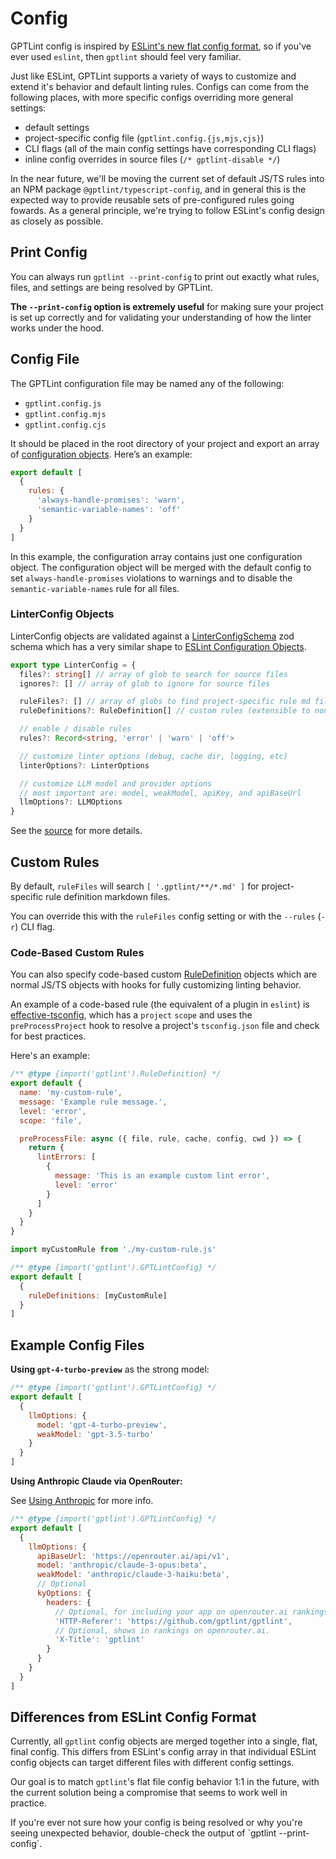 
# Config

GPTLint config is inspired by [ESLint's new flat config format](https://eslint.org/docs/latest/use/configure/configuration-files), so if you've ever used `eslint`, then `gptlint` should feel very familiar.

Just like ESLint, GPTLint supports a variety of ways to customize and extend it's behavior and default linting rules. Configs can come from the following places, with more specific configs overriding more general settings:

- default settings
- project-specific config file (`gptlint.config.{js,mjs,cjs}`)
- CLI flags (all of the main config settings have corresponding CLI flags)
- inline config overrides in source files (`/* gptlint-disable */`)

In the near future, we'll be moving the current set of default JS/TS rules into an NPM package `@gptlint/typescript-config`, and in general this is the expected way to provide reusable sets of pre-configured rules going fowards. As a general principle, we're trying to follow ESLint's config design as closely as possible.

## Print Config

You can always run `gptlint --print-config` to print out exactly what rules, files, and settings are being resolved by GPTLint.

**The `--print-config` option is extremely useful** for making sure your project is set up correctly and for validating your understanding of how the linter works under the hood.

## Config File

The GPTLint configuration file may be named any of the following:

- `gptlint.config.js`
- `gptlint.config.mjs`
- `gptlint.config.cjs`

It should be placed in the root directory of your project and export an array of [configuration objects](#linterconfig-objects). Here’s an example:

```js filename="gptlint.config.js"
export default [
  {
    rules: {
      'always-handle-promises': 'warn',
      'semantic-variable-names': 'off'
    }
  }
]
```

In this example, the configuration array contains just one configuration object. The configuration object will be merged with the default config to set `always-handle-promises` violations to warnings and to disable the `semantic-variable-names` rule for all files.

### LinterConfig Objects

LinterConfig objects are validated against a [LinterConfigSchema](https://github.com/gptlint/gptlint/tree/main/src/config.ts) zod schema which has a very similar shape to [ESLint Configuration Objects](https://eslint.org/docs/latest/use/configure/configuration-files#configuration-objects).

```ts
export type LinterConfig = {
  files?: string[] // array of glob to search for source files
  ignores?: [] // array of glob to ignore for source files

  ruleFiles?: [] // array of globs to find project-specific rule md files
  ruleDefinitions?: RuleDefinition[] // custom rules (extensible to non-md formats)

  // enable / disable rules
  rules?: Record<string, 'error' | 'warn' | 'off'>

  // customize linter options (debug, cache dir, logging, etc)
  linterOptions?: LinterOptions

  // customize LLM model and provider options
  // most important are: model, weakModel, apiKey, and apiBaseUrl
  llmOptions?: LLMOptions
}
```

See the [source](https://github.com/gptlint/gptlint/tree/main/src/config.ts) for more details.

## Custom Rules

By default, `ruleFiles` will search `[ '.gptlint/**/*.md' ]` for project-specific rule definition markdown files.

You can override this with the `ruleFiles` config setting or with the `--rules` (`-r`) CLI flag.

### Code-Based Custom Rules

You can also specify code-based custom [RuleDefinition](https://github.com/gptlint/gptlint/tree/main/src/rule.ts) objects which are normal JS/TS objects with hooks for fully customizing linting behavior.

An example of a code-based rule (the equivalent of a plugin in `eslint`) is [effective-tsconfig](https://github.com/gptlint/gptlint/tree/main/rules/custom/effective-tsconfig.ts), which has a `project` `scope` and uses the `preProcessProject` hook to resolve a project's `tsconfig.json` file and check for best practices.

Here's an example:

```js filename="my-custom-rule.js"
/** @type {import('gptlint').RuleDefinition} */
export default {
  name: 'my-custom-rule',
  message: 'Example rule message.',
  level: 'error',
  scope: 'file',

  preProcessFile: async ({ file, rule, cache, config, cwd }) => {
    return {
      lintErrors: [
        {
          message: 'This is an example custom lint error',
          level: 'error'
        }
      ]
    }
  }
}
```

```js filename="gptlint.config.js"
import myCustomRule from './my-custom-rule.js'

/** @type {import('gptlint').GPTLintConfig} */
export default [
  {
    ruleDefinitions: [myCustomRule]
  }
]
```

## Example Config Files

**Using `gpt-4-turbo-preview`** as the strong model:

```js filename="gptlint.config.js"
/** @type {import('gptlint').GPTLintConfig} */
export default [
  {
    llmOptions: {
      model: 'gpt-4-turbo-preview',
      weakModel: 'gpt-3.5-turbo'
    }
  }
]
```

**Using Anthropic Claude via OpenRouter:**

See [Using Anthropic](./llm-providers.md#anthropic) for more info.

```js filename="gptlint.config.js"
/** @type {import('gptlint').GPTLintConfig} */
export default [
  {
    llmOptions: {
      apiBaseUrl: 'https://openrouter.ai/api/v1',
      model: 'anthropic/claude-3-opus:beta',
      weakModel: 'anthropic/claude-3-haiku:beta',
      // Optional
      kyOptions: {
        headers: {
          // Optional, for including your app on openrouter.ai rankings.
          'HTTP-Referer': 'https://github.com/gptlint/gptlint',
          // Optional, shows in rankings on openrouter.ai.
          'X-Title': 'gptlint'
        }
      }
    }
  }
]
```

## Differences from ESLint Config Format

Currently, all `gptlint` config objects are merged together into a single, flat, final config. This differs from ESLint's config array in that individual ESLint config objects can target different files with different config settings.

Our goal is to match `gptlint`'s flat file config behavior 1:1 in the future, with the current solution being a compromise that seems to work well in practice.

<Callout>
  If you're ever not sure how your config is being resolved or why you're seeing
  unexpected behavior, double-check the output of `gptlint --print-config`.
</Callout>
